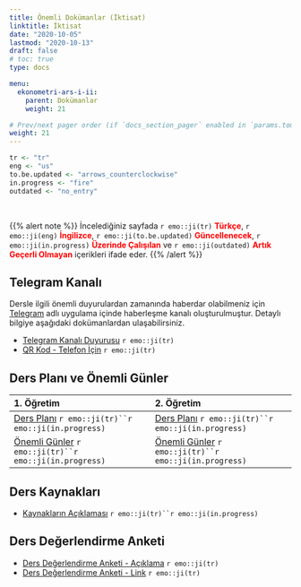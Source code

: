 ```yaml
---
title: Önemli Dokümanlar (İktisat)
linktitle: İktisat
date: "2020-10-05"
lastmod: "2020-10-13"
draft: false
# toc: true
type: docs

menu:
  ekonometri-ars-i-ii:
    parent: Dokümanlar
    weight: 21

# Prev/next pager order (if `docs_section_pager` enabled in `params.toml`)
weight: 21
---
```


```r
tr <- "tr"
eng <- "us"
to.be.updated <- "arrows_counterclockwise"
in.progress <- "fire"
outdated <- "no_entry"
```

<br>

{{% alert note %}}
İncelediğiniz sayfada `r emo::ji(tr)` <font color="red">**Türkçe**</font>, `r emo::ji(eng)` <font color="red">**İngilizce**</font>, `r emo::ji(to.be.updated)` <font color="red">**Güncellenecek**</font>, `r emo::ji(in.progress)` <font color="red">**Üzerinde Çalışılan**</font> ve `r emo::ji(outdated)` <font color="red">**Artık Geçerli Olmayan**</font> içerikleri ifade eder.
{{% /alert %}}

## Telegram Kanalı
Dersle ilgili önemli duyurulardan zamanında haberdar olabilmeniz için [Telegram](https://telegram.org/) adlı uygulama içinde haberleşme kanalı oluşturulmuştur. Detaylı bilgiye aşağıdaki dokümanlardan ulaşabilirsiniz.  

- [Telegram Kanalı Duyurusu](`r paste0(ekonometri.ars.path, "EC/Ekonometri Ars_I-II_Telegram Kanali Duyurusu_Bilgilendirme.pdf")`) `r emo::ji(tr)`
- [QR Kod - Telefon İçin](`r paste0(ekonometri.ars.path, "EC/Ekonometri Ars_I-II_Telegram Kanali Duyurusu_Ilan.pdf")`) `r emo::ji(tr)`

## Ders Planı ve Önemli Günler
| 1. Öğretim | 2. Öğretim |
| :--- | :--- |
| [Ders Planı](`r paste0(ekonometri.ars.path, "EC/Ekonometri Ars_I-II_1O - Ders Plani (Kara).pdf")`) `r emo::ji(tr)``r emo::ji(in.progress)` | [Ders Planı](`r paste0(ekonometri.ars.path, "EC/Ekonometri Ars_I-II_2O - Ders Plani (Kara).pdf")`) `r emo::ji(tr)``r emo::ji(in.progress)` |
| [Önemli Günler](`r paste0(ekonometri.ars.path, "EC/Ekonometri Ars_I-II_1O - Onemli Gunler (Kara).pdf")`) `r emo::ji(tr)``r emo::ji(in.progress)` | [Önemli Günler](`r paste0(ekonometri.ars.path, "EC/Ekonometri Ars_I-II_1O - Onemli Gunler (Kara).pdf")`) `r emo::ji(tr)``r emo::ji(in.progress)` |

## Ders Kaynakları
- [Kaynakların Açıklaması](`r paste0(ekonometri.ars.path, "Ekonometri Ars_I-II_Kaynaklarin Aciklamasi (Kara).pdf")`) `r emo::ji(tr)``r emo::ji(in.progress)`

## Ders Değerlendirme Anketi
- [Ders Değerlendirme Anketi - Açıklama](`r paste0(ekonometri.ars.path, "EC/Ekonometri Ars_I-II_Ders Degerlendirme Anketi.pdf")`) `r emo::ji(tr)`
- [Ders Değerlendirme Anketi - Link](https://forms.gle/Xd6Le8FnZ7sitfzN6) `r emo::ji(tr)`
